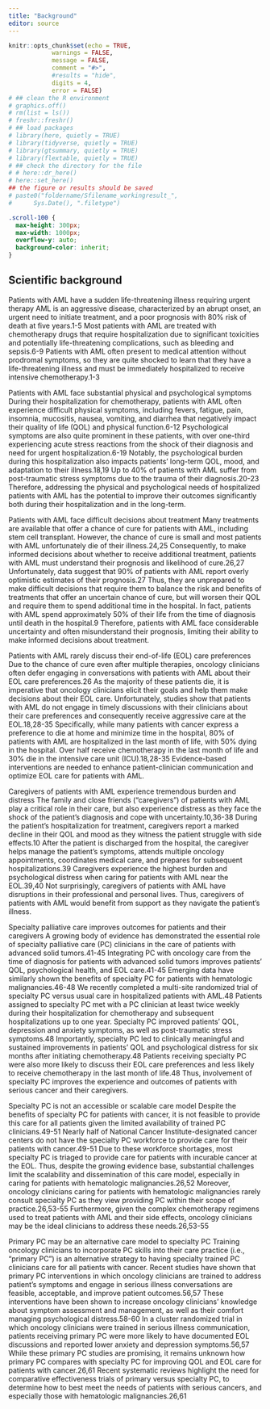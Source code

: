 ```yaml
---
title: "Background"
editor: source
---
```


```r
knitr::opts_chunk$set(echo = TRUE,
            warnings = FALSE,
            message = FALSE,
            comment = "#>",
            #results = "hide",
            digits = 4,
            error = FALSE)
# ## clean the R environment
# graphics.off()
# rm(list = ls())
# freshr::freshr()
# ## load packages
# library(here, quietly = TRUE)
# library(tidyverse, quietly = TRUE)
# library(gtsummary, quietly = TRUE)
# library(flextable, quietly = TRUE)
# ## check the directory for the file
# # here::dr_here()
# here::set_here()
## the figure or results should be saved 
# paste0("foldername/Sfilename_workingresult_", 
#      Sys.Date(), ".filetype")
```

```css
.scroll-100 {
  max-height: 300px;
  max-width: 1000px;
  overflow-y: auto;
  background-color: inherit;
}
```

## Scientific background {#sec-scientific_background}


Patients with AML have a sudden life-threatening illness requiring urgent therapy AML is an aggressive disease, characterized by an abrupt onset, an urgent need to initiate treatment, and a poor prognosis with 80% risk of death at five years.1-5 Most patients with AML are treated with chemotherapy drugs that require hospitalization due to significant toxicities and potentially life-threatening complications, such as bleeding and sepsis.6-9 Patients with AML often present to medical attention without prodromal symptoms, so they are quite shocked to learn that they have a life-threatening illness and must be immediately hospitalized to receive intensive chemotherapy.1-3

Patients with AML face substantial physical and psychological symptoms During their hospitalization for chemotherapy, patients with AML often experience difficult physical symptoms, including fevers, fatigue, pain, insomnia, mucositis, nausea, vomiting, and diarrhea that negatively impact their quality of life (QOL) and physical function.6-12 Psychological symptoms are also quite prominent in these patients, with over one-third experiencing acute stress reactions from the shock of their diagnosis and need for urgent hospitalization.6-19 Notably, the psychological burden during this hospitalization also impacts patients’ long-term QOL, mood, and adaptation to their illness.18,19 Up to 40% of patients with AML suffer from post-traumatic stress symptoms due to the trauma of their diagnosis.20-23 Therefore, addressing the physical and psychological needs of hospitalized patients with AML has the potential to improve their outcomes significantly both during their hospitalization and in the long-term.

Patients with AML face difficult decisions about treatment Many treatments are available that offer a chance of cure for patients with AML, including stem cell transplant. However, the chance of cure is small and most patients with AML unfortunately die of their illness.24,25 Consequently, to make informed decisions about whether to receive additional treatment, patients with AML must understand their prognosis and likelihood of cure.26,27 Unfortunately, data suggest that 90% of patients with AML report overly optimistic estimates of their prognosis.27 Thus, they are unprepared to make difficult decisions that require them to balance the risk and benefits of treatments that offer an uncertain chance of cure, but will worsen their QOL and require them to spend additional time in the hospital. In fact, patients with AML spend approximately 50% of their life from the time of diagnosis until death in the hospital.9 Therefore, patients with AML face considerable uncertainty and often misunderstand their prognosis, limiting their ability to make informed decisions about treatment.

Patients with AML rarely discuss their end-of-life (EOL) care preferences Due to the chance of cure even after multiple therapies, oncology clinicians often defer engaging in conversations with patients with AML about their EOL care preferences.26 As the majority of these patients die, it is imperative that oncology clinicians elicit their goals and help them make decisions about their EOL care. Unfortunately, studies show that patients with AML do not engage in timely discussions with their clinicians about their care preferences and consequently receive aggressive care at the EOL.18,28-35 Specifically, while many patients with cancer express a preference to die at home and minimize time in the hospital, 80% of patients with AML are hospitalized in the last month of life, with 50% dying in the hospital. Over half receive chemotherapy in the last month of life and 30% die in the intensive care unit (ICU).18,28-35 Evidence-based interventions are needed to enhance patient-clinician communication and optimize EOL care for patients with AML.

Caregivers of patients with AML experience tremendous burden and distress The family and close friends (“caregivers”) of patients with AML play a critical role in their care, but also experience distress as they face the shock of the patient’s diagnosis and cope with uncertainty.10,36-38 During the patient’s hospitalization for treatment, caregivers report a marked decline in their QOL and mood as they witness the patient struggle with side effects.10 After the patient is discharged from the hospital, the caregiver helps manage the patient’s symptoms, attends multiple oncology appointments, coordinates medical care, and prepares for subsequent hospitalizations.39 Caregivers experience the highest burden and psychological distress when caring for patients with AML near the EOL.39,40 Not surprisingly, caregivers of patients with AML have disruptions in their professional and personal lives. Thus, caregivers of patients with AML would benefit from support as they navigate the patient’s illness.

Specialty palliative care improves outcomes for patients and their caregivers A growing body of evidence has demonstrated the essential role of specialty palliative care (PC) clinicians in the care of patients with advanced solid tumors.41-45 Integrating PC with oncology care from the time of diagnosis for patients with advanced solid tumors improves patients’ QOL, psychological health, and EOL care.41-45 Emerging data have similarly shown the benefits of specialty PC for patients with hematologic malignancies.46-48 We recently completed a multi-site randomized trial of specialty PC versus usual care in hospitalized patients with AML.48 Patients assigned to specialty PC met with a PC clinician at least twice weekly during their hospitalization for chemotherapy and subsequent hospitalizations up to one year. Specialty PC improved patients’ QOL, depression and anxiety symptoms, as well as post-traumatic stress symptoms.48 Importantly, specialty PC led to clinically meaningful and sustained improvements in patients’ QOL and psychological distress for six months after initiating chemotherapy.48 Patients receiving specialty PC were also more likely to discuss their EOL care preferences and less likely to receive chemotherapy in the last month of life.48 Thus, involvement of specialty PC improves the experience and outcomes of patients with serious cancer and their caregivers.

Specialty PC is not an accessible or scalable care model Despite the benefits of specialty PC for patients with cancer, it is not feasible to provide this care for all patients given the limited availability of trained PC clinicians.49-51 Nearly half of National Cancer Institute-designated cancer centers do not have the specialty PC workforce to provide care for their patients with cancer.49-51 Due to these workforce shortages, most specialty PC is triaged to provide care for patients with incurable cancer at the EOL. Thus, despite the growing evidence base, substantial challenges limit the scalability and dissemination of this care model, especially in caring for patients with hematologic malignancies.26,52 Moreover, oncology clinicians caring for patients with hematologic malignancies rarely consult specialty PC as they view providing PC within their scope of practice.26,53-55 Furthermore, given the complex chemotherapy regimens used to treat patients with AML and their side effects, oncology clinicians may be the ideal clinicians to address these needs.26,53-55

Primary PC may be an alternative care model to specialty PC Training oncology clinicians to incorporate PC skills into their care practice (i.e., “primary PC”) is an alternative strategy to having specialty trained PC clinicians care for all patients with cancer. Recent studies have shown that primary PC interventions in which oncology clinicians are trained to address patient’s symptoms and engage in serious illness conversations are feasible, acceptable, and improve patient outcomes.56,57 These interventions have been shown to increase oncology clinicians’ knowledge about symptom assessment and management, as well as their comfort managing psychological distress.58-60 In a cluster randomized trial in which oncology clinicians were trained in serious illness communication, patients receiving primary PC were more likely to have documented EOL discussions and reported lower anxiety and depression symptoms.56,57 While these primary PC studies are promising, it remains unknown how primary PC compares with specialty PC for improving QOL and EOL care for patients with cancer.26,61 Recent systematic reviews highlight the need for comparative effectiveness trials of primary versus specialty PC, to determine how to best meet the needs of patients with serious cancers, and especially those with hematologic malignancies.26,61
